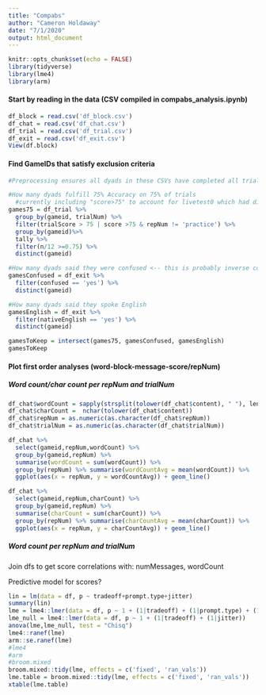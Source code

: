 ```yaml
---
title: "Compabs"
author: "Cameron Holdaway"
date: "7/1/2020"
output: html_document
---
```


```r
knitr::opts_chunk$set(echo = FALSE)
library(tidyverse)
library(lme4)
library(arm)
```
#### Start by reading in the data (CSV compiled in compabs_analysis.ipynb)
```r
df_block = read.csv('df_block.csv')
df_chat = read.csv('df_chat.csv')
df_trial = read.csv('df_trial.csv')
df_exit = read.csv('df_exit.csv')
View(df.block)
```

#### Find GameIDs that satisfy exclusion criteria
```r
 
#Preprocessing ensures all dyads in these CSVs have completed all trials

#How many dyads fulfill 75% Accuracy on 75% of trials
  #currently including "score>75" to account for livetest0 which had diff    name
games75 = df_trial %>% 
  group_by(gameid, trialNum) %>% 
  filter(trialScore > 75 | score >75 & repNum != 'practice') %>%
  group_by(gameid)%>% 
  tally %>% 
  filter(n/12 >=0.75) %>% 
  distinct(gameid)

#How many dyads said they were confused <-- this is probably inverse coded...
gamesConfused = df_exit %>% 
  filter(confused == 'yes') %>% 
  distinct(gameid)

#How many dyads said they spoke English
gamesEnglish = df_exit %>% 
  filter(nativeEnglish == 'yes') %>% 
  distinct(gameid)

gamesToKeep = intersect(games75, gamesConfused, gamesEnglish)
gamesToKeep
```

#### Plot first order analyses (word-block-message-score/repNum)
##### Word count/char count per repNum and trialNum
```r
df_chat$wordCount = sapply(strsplit(tolower(df_chat$content), " "), length)
df_chat$charCount =  nchar(tolower(df_chat$content))
df_chat$repNum = as.numeric(as.character(df_chat$repNum))
df_chat$trialNum = as.numeric(as.character(df_chat$trialNum))

df_chat %>% 
  select(gameid,repNum,wordCount) %>% 
  group_by(gameid,repNum) %>% 
  summarise(wordCount = sum(wordCount)) %>% 
  group_by(repNum) %>% summarise(wordCountAvg = mean(wordCount)) %>% 
  ggplot(aes(x = repNum, y = wordCountAvg)) + geom_line()

df_chat %>% 
  select(gameid,repNum,charCount) %>% 
  group_by(gameid,repNum) %>% 
  summarise(charCount = sum(charCount)) %>% 
  group_by(repNum) %>% summarise(charCountAvg = mean(charCount)) %>% 
  ggplot(aes(x = repNum, y = charCountAvg)) + geom_line()

```
##### Word count per repNum and trialNum
Join dfs to get score correlations with: numMessages, wordCount

Predictive model for scores?

```r
lin = lm(data = df, p ~ tradeoff+prompt.type+jitter)
summary(lin)
lme = lme4::lmer(data = df, p ~ 1 + (1|tradeoff) + (1|prompt.type) + (1|jitter))
lme_null = lme4::lmer(data = df, p ~ 1 + (1|tradeoff) + (1|jitter))
anova(lme,lme_null, test = "Chisq")
lme4::ranef(lme)
arm::se.ranef(lme)
#lme4
#arm
#broom.mixed
broom.mixed::tidy(lme, effects = c('fixed', 'ran_vals'))
lme.table = broom.mixed::tidy(lme, effects = c('fixed', 'ran_vals'))
xtable(lme.table)
```